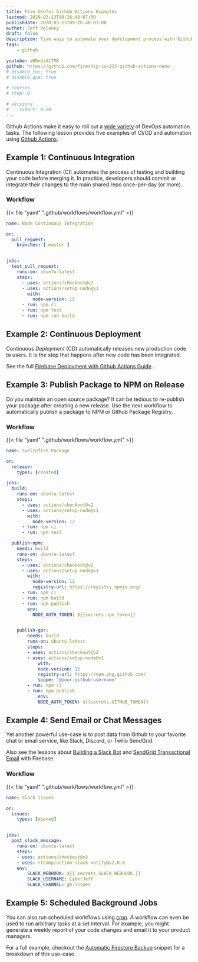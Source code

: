 ```yaml
---
title: Five Useful Github Actions Examples
lastmod: 2020-03-13T09:26:48-07:00
publishdate: 2020-03-13T09:26:48-07:00
author: Jeff Delaney
draft: false
description: Five ways to automate your development process with Github Actions
tags: 
    - github

youtube: eB0nUzAI7M8
github: https://github.com/fireship-io/225-github-actions-demo
# disable_toc: true
# disable_qna: true

# courses
# step: 0

# versions:
#    rxdart: 0.20
---
```


Github Actions make it easy to roll out a [wide variety](https://github.com/sdras/awesome-actions) of DevOps automation tasks. The following lesson provides five examples of CI/CD and automation using [Github Actions](https://github.com/features/actions). 

## Example 1: Continuous Integration

Continuous Integration (CI) automates the process of testing and building your code before merging it. In practice, developers should commit or integrate their changes to the main shared repo once-per-day (or more). 


### Workflow

{{< file "yaml" ".github/workflows/workflow.yml" >}}
```yaml
name: Node Continuous Integration

on:
  pull_request:
    branches: [ master ]


jobs:
  test_pull_request:
    runs-on: ubuntu-latest
    steps:
      - uses: actions/checkout@v2
      - uses: actions/setup-node@v1
        with:
          node-version: 12
      - run: npm ci
      - run: npm test
      - run: npm run build
```

## Example 2: Continuous Deployment

Continuous *Deployment* (CD) automatically releases new production code to users. It is the step that happens after new code has been integrated. 

See the full [Firebase Deployment with Github Actions Guide](/snippets/github-actions-deploy-angular-to-firebase-hosting/) .


## Example 3: Publish Package to NPM on Release

Do you maintain an open source package? It can be tedious to re-publish your package after creating a new release. Use the next workflow to automatically publish a package to NPM or Github Package Registry. 

### Workflow

{{< file "yaml" ".github/workflows/workflow.yml" >}}

```yaml
name: Sveltefire Package

on:
  release:
    types: [created]

jobs:
  build:
    runs-on: ubuntu-latest
    steps:
      - uses: actions/checkout@v2
      - uses: actions/setup-node@v1
        with:
          node-version: 12
      - run: npm ci
      - run: npm test

  publish-npm:
    needs: build
    runs-on: ubuntu-latest
    steps:
      - uses: actions/checkout@v2
      - uses: actions/setup-node@v1
        with:
          node-version: 12
          registry-url: https://registry.npmjs.org/
      - run: npm ci
      - run: npm build
      - run: npm publish
        env:
          NODE_AUTH_TOKEN: ${{secrets.npm_token}}


    publish-gpr:
        needs: build
        runs-on: ubuntu-latest
        steps:
        - uses: actions/checkout@v2
        - uses: actions/setup-node@v1
            with:
            node-version: 12
            registry-url: https://npm.pkg.github.com/
            scope: '@your-github-username'
        - run: npm ci
        - run: npm publish
            env:
            NODE_AUTH_TOKEN: ${{secrets.GITHUB_TOKEN}}
```


## Example 4: Send Email or Chat Messages

Yet another powerful use-case is to post data from Github to your favorite chat or email service, like Slack, Discord, or Twilio SendGrid. 

Also see the lessons about [Building a Slack Bot](https://fireship.io/lessons/how-to-build-a-slack-bot/) and [SendGrid Transactional Email](https://fireship.io/lessons/sendgrid-transactional-email-guide/) with Firebase.

### Workflow

{{< file "yaml" ".github/workflows/workflow.yml" >}}
```yaml
name: Slack Issues

on:
  issues:
    types: [opened]


jobs:
  post_slack_message:
    runs-on: ubuntu-latest
    steps:
    - uses: actions/checkout@v2
    - uses: rtCamp/action-slack-notify@v2.0.0
    env:
        SLACK_WEBHOOK: ${{ secrets.SLACK_WEBHOOK }}
        SLACK_USERNAME: CyberJeff 
        SLACK_CHANNEL: gh-issues
```


## Example 5: Scheduled Background Jobs

You can also run scheduled workflows using [cron](/snippets/crontab-crash-course/). A workflow can even be used to run arbitrary tasks at a set interval. For example, you might generate a weekly report of your code changes and email it to your product managers. 


For a full example, checkout the [Automatic Firestore Backup](/snippets/firestore-automated-backups/) snippet for a breakdown of this use-case. 

